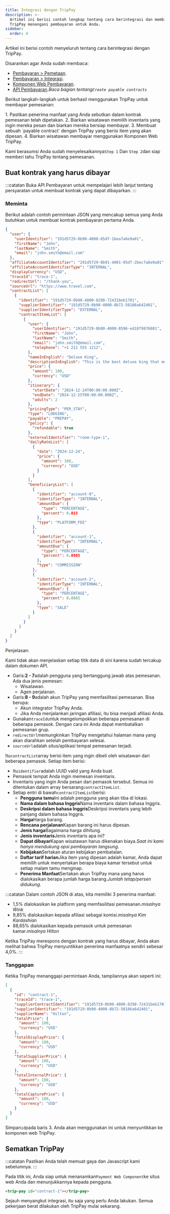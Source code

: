 ```yaml
---
title: Integrasi dengan TripPay
description: >-
  Artikel ini berisi contoh lengkap tentang cara berintegrasi dan membiarkan
  TripPay menangani pembayaran untuk Anda.
sidebar:
  order: 4
---
```


Artikel ini berisi contoh menyeluruh tentang cara berintegrasi dengan TripPay.

Disarankan agar Anda sudah membaca:

* [Pembayaran > Pemetaan](/payment/mapping).
* [Pembayaran > Integrasi](/payment/integration).
* [Komponen Web Pembayaran](/developers/web-components/#payment).
* [API Pembayaran](/developers/apis/#payment-api).*Baca bagian tentang`Create payable contracts`*

Berikut langkah-langkah untuk berhasil menggunakan TripPay untuk membayar pemesanan:

<Steps>
  1. Pastikan penerima manfaat yang Anda sebutkan dalam kontrak pemesanan telah dipetakan.
  2. Biarkan wisatawan memilih inventaris yang ingin mereka pesan dan biarkan mereka bersiap membayar.
  3. Membuat sebuah `payable contract` dengan TripPay yang berisi item yang akan dipesan.
  4. Biarkan wisatawan membayar menggunakan Komponen Web TripPay.
</Steps>


Kami berasumsi Anda sudah menyelesaikannya`Step 1` Dan `Step 2`dan siap memberi tahu TripPay tentang pemesanan.

## Buat kontrak yang harus dibayar

:::catatan
Buka API Pembayaran untuk mempelajari lebih lanjut tentang persyaratan untuk membuat kontrak yang dapat dibayarkan.
:::

### Meminta

Berikut adalah contoh permintaan JSON yang mencakup semua yang Anda butuhkan untuk membuat kontrak pembayaran pertama Anda.

```json {3-6, 8-9}
{
  "user": {
    "userIdentifier": "191d5729-0b90-4000-85df-1bea7a6e9a01",
    "firstName": "John",
    "lastName": "Smith",
    "email": "john.smith@email.com"
  },
  "affiliateAccountIdentifier": "291d5729-0b91-4001-95df-2bec7a6e9a01",
  "affiliateAccountIdentifierType": "INTERNAL",
  "displayCurrency": "USD",
  "traceId": "trace-1",
  "redirectUrl": "/thank-you",
  "sourceUrl": "https://www.travel.com",
  "contractList": [
    {
      "identifier": "191d5729-0b90-4000-8298-72431beb1701",
      "supplierIdentifier": "191d5729-0b90-4000-8b72-58186a642401",
      "supplierIdentifierType": "EXTERNAL",
      "contractItemList": [
        {
          "user": {
            "userIdentifier": "191d5729-0b90-4000-8596-ed18f9876801",
            "firstName": "John",
            "lastName": "Smith",
            "email": "john.smith@email.com",
            "telephone": "+1 212 555 1212",
          },
          "nameInEnglish": "Deluxe King",
          "descriptionInEnglish": "This is the best deluxe king that money can buy.",
          "price": {
            "amount": 100,
            "currency": "USD"
          },
          "itinerary": {
            "startDate": "2024-12-24T00:00:00.000Z",
            "endDate": "2024-12-25T00:00:00.000Z",
            "adults": 2
          },
          "pricingType": "PER_STAY",
          "type": "LODGING",
          "payable": "PREPAY",
          "policy": {
            "refundable": true
          },
          "externalIdentifier": "room-type-1",
          "dailyRateList": [
            {
              "date": "2024-12-24",
              "price": {
                "amount": 100,
                "currency": "USD"
              }
            }
          ],
          "beneficiaryList": [
            {
              "identifier": "account-0",
              "identifierType": "INTERNAL",
              "amountDue": {
                "type": "PERCENTAGE",
                "percent": 0.015
              },
              "type": "PLATFORM_FEE"
            },
            {
              "identifier": "account-1",
              "identifierType": "INTERNAL",
              "amountDue": {
                "type": "PERCENTAGE",
                "percent": 0.0985
              },
              "type": "COMMISSION"
            },
            {
              "identifier": "account-2",
              "identifierType": "INTERNAL",
              "amountDue": {
                "type": "PERCENTAGE",
                "percent": 0.8865
              },
              "type": "SALE"
            }
          ]
        }
      ]
    }
  ]
}
```

Penjelasan:

Kami tidak akan menjelaskan setiap titik data di sini karena sudah tercakup dalam dokumen API.

* Garis:**2 - 7**adalah pengguna yang bertanggung jawab atas pemesanan. Ada dua jenis pemesan:
  * Wisatawan.
  * Agen perjalanan.
* Garis:**8 - 9**adalah akun TripPay yang memfasilitasi pemesanan. Bisa berupa:
  * Akun integrator TripPay Anda.
  * Jika Anda menjalankan jaringan afiliasi, itu bisa menjadi afiliasi Anda.
* Gunakan`traceId`untuk mengelompokkan beberapa pemesanan di beberapa pemasok. Dengan cara ini Anda dapat membatalkan pemesanan grup.
* `redirectUrl`memungkinkan TripPay mengetahui halaman mana yang akan diarahkan setelah pembayaran selesai.
* `sourceUrl`adalah situs/aplikasi tempat pemesanan terjadi.

Itu`contractList`array berisi item yang ingin dibeli oleh wisatawan dari beberapa pemasok. Setiap item berisi:

* Itu`identifier`adalah UUID valid yang Anda buat.
* Pemasok tempat Anda ingin memesan inventaris.
* Inventaris yang ingin Anda pesan dari pemasok tersebut. Semua ini ditentukan dalam array bersarang`contractItemList`.
* Setiap entri di bawah`contractItemList`berisi:
  * **Pengguna tamu**Ini adalah pengguna yang akan tiba di lokasi.
  * **Nama dalam bahasa Inggris**Nama inventaris dalam bahasa Inggris.
  * **Deskripsi dalam bahasa Inggris**Deskripsi inventaris yang lebih panjang dalam bahasa Inggris.
  * **Harga**Harga barang.
  * **Rencana perjalanan**Kapan barang ini harus dipesan.
  * **Jenis harga**Bagaimana harga dihitung.
  * **Jenis inventaris**Jenis inventaris apa ini?
  * **Dapat dibayar**Kapan wisatawan harus dikenakan biaya.*Saat ini kami hanya mendukung opsi pembayaran langsung.*
  * **Kebijakan**Sertakan aturan kebijakan pembatalan.
  * **Daftar tarif harian**Jika item yang dipesan adalah kamar, Anda dapat memilih untuk menyertakan berapa biaya kamar tersebut untuk setiap malam tamu menginap.
  * **Penerima Manfaat**Sertakan akun TripPay mana yang harus dialokasikan berapa jumlah harga barang.*Jumlah tetap/persen didukung.*

:::catatan
Dalam contoh JSON di atas, kita memiliki 3 penerima manfaat:

* 1,5% dialokasikan ke platform yang memfasilitasi pemesanan.*misalnya Wink*
* 9,85% dialokasikan kepada afiliasi sebagai komisi.*misalnya Kim Kardashian*
* 88,65% dialokasikan kepada pemasok untuk pemesanan kamar.*misalnya Hilton*

Ketika TripPay merespons dengan kontrak yang harus dibayar, Anda akan melihat bahwa TripPay menyuntikkan penerima manfaatnya sendiri sebesar 4,0%.
:::

### Tanggapan

Ketika TripPay menanggapi permintaan Anda, tampilannya akan seperti ini:

```json {3}
[
  {
    "id": "contract-1",
    "traceId": "trace-1",
    "supplierContractIdentifier": "191d5729-0b90-4000-8298-72431beb1701",
    "supplierIdentifier": "191d5729-0b90-4000-8b72-58186a642401",
    "supplierName": "Hilton",
    "totalPrice": {
      "amount": 100,
      "currency": "USD"
    },
    "totalDisplayPrice": {
      "amount": 100,
      "currency": "USD"
    },
    "totalSupplierPrice": {
      "amount": 100,
      "currency": "USD"
    },
    "totalInternalPrice": {
      "amount": 100,
      "currency": "USD"
    },
    "totalCapturePrice": {
      "amount": 100,
      "currency": "USD"
    }
  }
]
```

Simpan`id`pada baris 3. Anda akan menggunakan ini untuk menyuntikkan ke komponen web TripPay.

## Sematkan TripPay

:::catatan
Pastikan Anda telah memuat gaya dan Javascript kami sebelumnya.
:::

Pada titik ini, Anda siap untuk menanamkan`Payment Web Component`ke situs web Anda dan menunjukkannya kepada pengguna.

```html
<trip-pay id="contract-1"></trip-pay>
```

Sejauh menyangkut integrasi, itu saja yang perlu Anda lakukan. Semua pekerjaan berat dilakukan oleh TripPay mulai sekarang.

